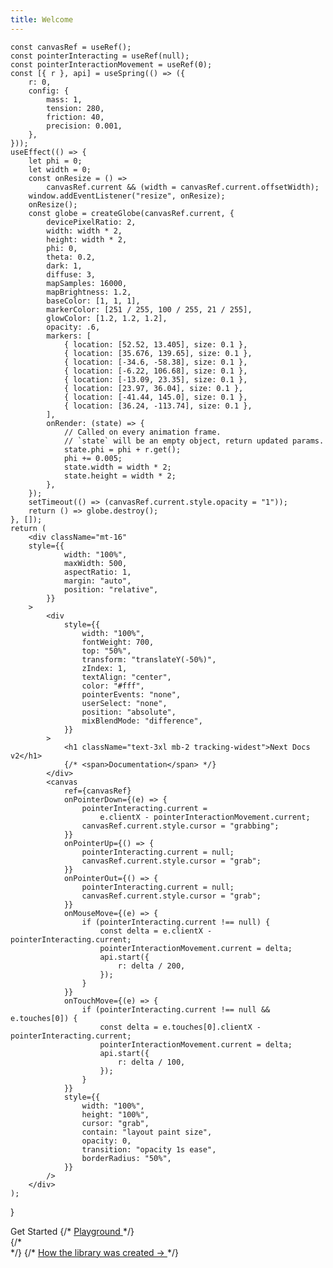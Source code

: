 ```yaml
---
title: Welcome
---
```



	const canvasRef = useRef();
	const pointerInteracting = useRef(null);
	const pointerInteractionMovement = useRef(0);
	const [{ r }, api] = useSpring(() => ({
		r: 0,
		config: {
			mass: 1,
			tension: 280,
			friction: 40,
			precision: 0.001,
		},
	}));
	useEffect(() => {
		let phi = 0;
		let width = 0;
		const onResize = () =>
			canvasRef.current && (width = canvasRef.current.offsetWidth);
		window.addEventListener("resize", onResize);
		onResize();
		const globe = createGlobe(canvasRef.current, {
			devicePixelRatio: 2,
			width: width * 2,
			height: width * 2,
			phi: 0,
			theta: 0.2,
			dark: 1,
			diffuse: 3,
			mapSamples: 16000,
			mapBrightness: 1.2,
			baseColor: [1, 1, 1],
			markerColor: [251 / 255, 100 / 255, 21 / 255],
			glowColor: [1.2, 1.2, 1.2],
			opacity: .6,
			markers: [
				{ location: [52.52, 13.405], size: 0.1 },
				{ location: [35.676, 139.65], size: 0.1 },
				{ location: [-34.6, -58.38], size: 0.1 },
				{ location: [-6.22, 106.68], size: 0.1 },
				{ location: [-13.09, 23.35], size: 0.1 },
				{ location: [23.97, 36.04], size: 0.1 },
				{ location: [-41.44, 145.0], size: 0.1 },
				{ location: [36.24, -113.74], size: 0.1 },
			],
			onRender: (state) => {
				// Called on every animation frame.
				// `state` will be an empty object, return updated params.
				state.phi = phi + r.get();
				phi += 0.005;
				state.width = width * 2;
				state.height = width * 2;
			},
		});
		setTimeout(() => (canvasRef.current.style.opacity = "1"));
		return () => globe.destroy();
	}, []);
	return (
		<div className="mt-16" 
		style={{
				width: "100%",
				maxWidth: 500,
				aspectRatio: 1,
				margin: "auto",
				position: "relative",
			}}
		>
			<div
				style={{
					width: "100%",
					fontWeight: 700,
					top: "50%",
					transform: "translateY(-50%)",
					zIndex: 1,
					textAlign: "center",
					color: "#fff",
					pointerEvents: "none",
					userSelect: "none",
					position: "absolute",
					mixBlendMode: "difference",
				}}
			>
				<h1 className="text-3xl mb-2 tracking-widest">Next Docs v2</h1>
				{/* <span>Documentation</span> */}
			</div>
			<canvas
				ref={canvasRef}
				onPointerDown={(e) => {
					pointerInteracting.current =
						e.clientX - pointerInteractionMovement.current;
					canvasRef.current.style.cursor = "grabbing";
				}}
				onPointerUp={() => {
					pointerInteracting.current = null;
					canvasRef.current.style.cursor = "grab";
				}}
				onPointerOut={() => {
					pointerInteracting.current = null;
					canvasRef.current.style.cursor = "grab";
				}}
				onMouseMove={(e) => {
					if (pointerInteracting.current !== null) {
						const delta = e.clientX - pointerInteracting.current;
						pointerInteractionMovement.current = delta;
						api.start({
							r: delta / 200,
						});
					}
				}}
				onTouchMove={(e) => {
					if (pointerInteracting.current !== null && e.touches[0]) {
						const delta = e.touches[0].clientX - pointerInteracting.current;
						pointerInteractionMovement.current = delta;
						api.start({
							r: delta / 100,
						});
					}
				}}
				style={{
					width: "100%",
					height: "100%",
					cursor: "grab",
					contain: "layout paint size",
					opacity: 0,
					transition: "opacity 1s ease",
					borderRadius: "50%",
				}}
			/>
		</div>
	);
}

<div className="mt-20 sm:mt-0">
	<Cobe />
</div>

<div className="text-center">
	<div className="inline-flex justify-center cta-container mt-2">
		<Link href="/docs">
			<a className="cta" draggable="false">
				Get Started
			</a>
		</Link>
		{/* <a
			href="https://cobe-playground.vercel.app"
			className="cta"
			draggable="false"
		>
			Playground
		</a> */}
	</div>
	{/* <div className="mt-2" /> */}
	{/* <a
		href="https://twitter.com/shuding_/status/1475916082875666441"
		target="_blank"
		style={{
			color: "inherit",
			opacity: 0.5,
			fontSize: 14,
		}}
	>
		How the library was created →
	</a> */}
</div>

<style jsx global>{`
	body {
		background: linear-gradient(
				180deg,
				hsla(0, 0%, 100%, 0) 0,
				#fff min(110vw, 800px)
			),
			fixed repeating-radial-gradient(circle at 50% min(calc(50vw + 3.5rem), calc(300px +
									5rem)), #f5f5f5 0, #fff 40px);
	}
	.dark body {
		background: linear-gradient(
				0deg,
				hsla(0, 0%, 100%, 0.2) 0,
				#000 min(110vw, 800px)
			),
			fixed repeating-radial-gradient(circle at 50% min(calc(50vw + 3.5rem), calc(300px +
									5rem)), #050505 0, #000 40px);
	}
`}</style>
